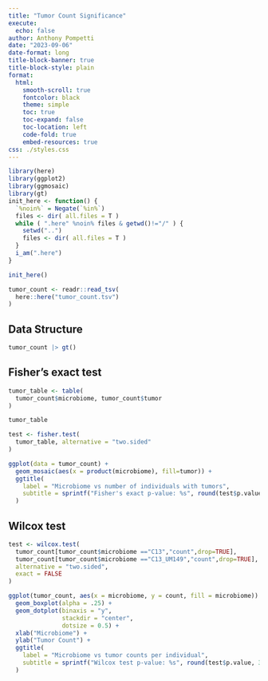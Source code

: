 ```yaml
---
title: "Tumor Count Significance"
execute:
  echo: false
author: Anthony Pompetti
date: "2023-09-06"
date-format: long
title-block-banner: true
title-block-style: plain
format:
  html:
    smooth-scroll: true
    fontcolor: black
    theme: simple
    toc: true
    toc-expand: false
    toc-location: left
    code-fold: true
    embed-resources: true
css: ./styles.css
---
```


```r
library(here)
library(ggplot2)
library(ggmosaic)
library(gt)
init_here <- function() {
  `%noin%` = Negate(`%in%`)
  files <- dir( all.files = T )
  while ( ".here" %noin% files & getwd()!="/" ) {
    setwd("..")
    files <- dir( all.files = T )
  }
  i_am(".here")
}

init_here()

tumor_count <- readr::read_tsv(
  here::here("tumor_count.tsv")
)
```

## Data Structure
```r
tumor_count |> gt()
```


## Fisher's exact test
```r
tumor_table <- table(
  tumor_count$microbiome, tumor_count$tumor
)

tumor_table
```

```r
test <- fisher.test(
  tumor_table, alternative = "two.sided"
)

ggplot(data = tumor_count) +
  geom_mosaic(aes(x = product(microbiome), fill=tumor)) + 
  ggtitle(
    label = "Microbiome vs number of individuals with tumors",
    subtitle = sprintf("Fisher's exact p-value: %s", round(test$p.value, 3))
  )
```

## Wilcox test
```r
test <- wilcox.test(
  tumor_count[tumor_count$microbiome =="C13","count",drop=TRUE],
  tumor_count[tumor_count$microbiome =="C13_UM149","count",drop=TRUE],
  alternative = "two.sided",
  exact = FALSE
)

ggplot(tumor_count, aes(x = microbiome, y = count, fill = microbiome)) +
  geom_boxplot(alpha = .25) + 
  geom_dotplot(binaxis = "y",
               stackdir = "center",
               dotsize = 0.5) + 
  xlab("Microbiome") + 
  ylab("Tumor Count") + 
  ggtitle(
    label = "Microbiome vs tumor counts per individual",
    subtitle = sprintf("Wilcox test p-value: %s", round(test$p.value, 3))
  )
```

